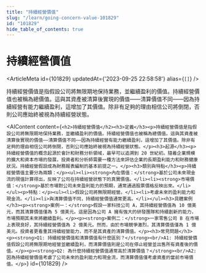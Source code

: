 ```yaml
---
title: "持續經營價值"
slug: "/learn/going-concern-value-101829"
id: "101829"
hide_table_of_contents: true
---
```



# 持續經營價值

<ArticleMeta id={101829} updatedAt={'2023-09-25 22:58:58'} alias={`[]`} />
<div className='border-solid border-b border-t-0 my-4 border-[var(--ifm-color-gray-300)]' />

持續經營價值是指假設公司將無限期地保持業務，並繼續盈利的價值。持續經營價值也被稱為總價值。這與其資產被清算後實現的價值——清算價值不同——因為持續經營有能力繼續盈利，這增加了其價值。除非有足夠的理由相信公司將倒閉，否則公司應始終被視為持續經營狀態。

<AIContent content={`<h2>持續經營價值</h2><h3>定義</h3><p>持續經營價值是指假設公司將無限期地保持業務，並繼續盈利的價值。持續經營價值也被稱為總價值。這與其資產被清算後實現的價值——清算價值不同——因為持續經營有能力繼續盈利，這增加了其價值。除非有足夠的理由相信公司將倒閉，否則公司應始終被視為持續經營狀態。</p><h3>起源</h3><p>持續經營價值的概念起源於會計和財務分析領域，最早可以追溯到 20 世紀初。隨着企業規模的擴大和資本市場的發展，投資者和分析師需要一種方法來評估企業的長期盈利能力和財務健康狀況。持續經營假設成為財務報表編制的基本前提之一。</p><h3>類別與特點</h3><p>持續經營價值主要分為兩類：</p><ul><li><strong>內在價值：</strong>基於公司未來現金流的現值計算得出，反映了公司在持續經營狀態下的真實價值。</li><li><strong>市場價值：</strong>基於市場對公司未來盈利能力的預期，通常通過股票價格反映出來。</li></ul><p>特點：</p><ul><li>假設公司將無限期經營。</li><li>考慮未來的盈利能力和現金流。</li><li>與清算價值不同，持續經營價值通常更高。</li></ul><h3>具體案例</h3><p><strong>案例一：</strong>假設一家科技公司 A，其持續經營價值為 10 億美元，而其清算價值僅為 5 億美元。這是因為公司 A 擁有強大的研發團隊和持續創新的能力，市場預期其未來將繼續盈利。</p><p><strong>案例二：</strong>一家零售公司 B 在市場上表現良好，其持續經營價值為 2 億美元。然而，由於市場競爭激烈，其清算價值僅為 1 億美元。投資者更看重其持續經營能力，而不是其資產的清算價值。</p><h3>常見問題</h3><p><strong>Q1: 持續經營價值和清算價值有什麼區別？</strong><br/>A1: 持續經營價值假設公司將無限期地經營並繼續盈利，而清算價值則是公司在停止經營並出售所有資產後的價值。</p><p><strong>Q2: 為什麼持續經營價值通常高於清算價值？</strong><br/>A2: 因為持續經營價值考慮了公司未來的盈利能力和現金流，而清算價值僅考慮資產的當前市場價值。</p>`} id={101829} />
